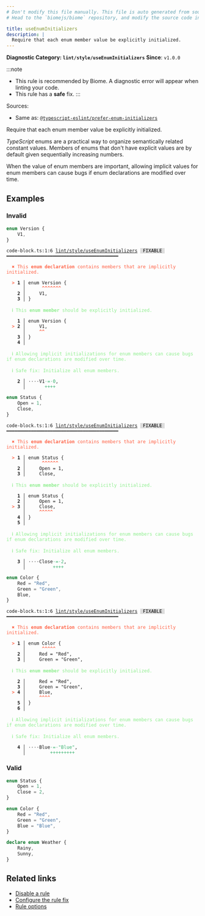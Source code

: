 ```yaml
---
# Don't modify this file manually. This file is auto generated from source, and you will lose your changes next time the website is built.
# Head to the `biomejs/biome` repository, and modify the source code in there.

title: useEnumInitializers
description: |
  Require that each enum member value be explicitly initialized.
---
```


**Diagnostic Category: `lint/style/useEnumInitializers`**
<Tabs>
<TabItem label="TypeScript and TSX" icon="seti:typescript">
**Since**: `v1.0.0`

:::note
- This rule is recommended by Biome. A diagnostic error will appear when linting your code.
- This rule has a **safe** fix.
:::

Sources: 
- Same as: <a href="https://typescript-eslint.io/rules/prefer-enum-initializers" target="_blank"><code>@typescript-eslint/prefer-enum-initializers</code></a>

Require that each enum member value be explicitly initialized.

_TypeScript_ enums are a practical way to organize semantically related constant values.
Members of enums that don't have explicit values are by default given sequentially increasing numbers.

When the value of enum members are important,
allowing implicit values for enum members can cause bugs if enum declarations are modified over time.

## Examples

### Invalid

```ts
enum Version {
    V1,
}
```

<pre class="language-text"><code class="language-text">code-block.ts:1:6 <a href="https://biomejs.dev/linter/rules/use-enum-initializers">lint/style/useEnumInitializers</a> <span style="color: #000; background-color: #ddd;"> FIXABLE </span> ━━━━━━━━━━━━━━━━━━━━━━━━━━━━━━━━━━━━━━━━━<br /><br />  <strong><span style="color: Tomato;">✖</span></strong> <span style="color: Tomato;">This </span><span style="color: Tomato;"><strong>enum declaration</strong></span><span style="color: Tomato;"> contains members that are implicitly initialized.</span><br />  <br />  <strong><span style="color: Tomato;">&gt;</span></strong> <strong>1 │ </strong>enum Version &#123;<br />   <strong>   │ </strong>     <strong><span style="color: Tomato;">^</span></strong><strong><span style="color: Tomato;">^</span></strong><strong><span style="color: Tomato;">^</span></strong><strong><span style="color: Tomato;">^</span></strong><strong><span style="color: Tomato;">^</span></strong><strong><span style="color: Tomato;">^</span></strong><strong><span style="color: Tomato;">^</span></strong><br />    <strong>2 │ </strong>    V1,<br />    <strong>3 │ </strong>&#125;<br />  <br />  <strong><span style="color: lightgreen;">ℹ</span></strong> <span style="color: lightgreen;">This </span><span style="color: lightgreen;"><strong>enum member</strong></span><span style="color: lightgreen;"> should be explicitly initialized.</span><br />  <br />    <strong>1 │ </strong>enum Version &#123;<br />  <strong><span style="color: Tomato;">&gt;</span></strong> <strong>2 │ </strong>    V1,<br />   <strong>   │ </strong>    <strong><span style="color: Tomato;">^</span></strong><strong><span style="color: Tomato;">^</span></strong><br />    <strong>3 │ </strong>&#125;<br />    <strong>4 │ </strong><br />  <br />  <strong><span style="color: lightgreen;">ℹ</span></strong> <span style="color: lightgreen;">Allowing implicit initializations for enum members can cause bugs if enum declarations are modified over time.</span><br />  <br />  <strong><span style="color: lightgreen;">ℹ</span></strong> <span style="color: lightgreen;">Safe fix</span><span style="color: lightgreen;">: </span><span style="color: lightgreen;">Initialize all enum members.</span><br />  <br />  <strong>  2 │ </strong><span style="opacity: 0.8;">·</span><span style="opacity: 0.8;">·</span><span style="opacity: 0.8;">·</span><span style="opacity: 0.8;">·</span>V1<span style="opacity: 0.8;"><span style="color: MediumSeaGreen;">·</span></span><span style="color: MediumSeaGreen;">=</span><span style="opacity: 0.8;"><span style="color: MediumSeaGreen;">·</span></span><span style="color: MediumSeaGreen;">0</span>,<br />  <strong>    │ </strong>      <span style="color: MediumSeaGreen;">+</span><span style="color: MediumSeaGreen;">+</span><span style="color: MediumSeaGreen;">+</span><span style="color: MediumSeaGreen;">+</span> <br /></code></pre>

```ts
enum Status {
    Open = 1,
    Close,
}
```

<pre class="language-text"><code class="language-text">code-block.ts:1:6 <a href="https://biomejs.dev/linter/rules/use-enum-initializers">lint/style/useEnumInitializers</a> <span style="color: #000; background-color: #ddd;"> FIXABLE </span> ━━━━━━━━━━━━━━━━━━━━━━━━━━━━━━━━━━━━━━━━━<br /><br />  <strong><span style="color: Tomato;">✖</span></strong> <span style="color: Tomato;">This </span><span style="color: Tomato;"><strong>enum declaration</strong></span><span style="color: Tomato;"> contains members that are implicitly initialized.</span><br />  <br />  <strong><span style="color: Tomato;">&gt;</span></strong> <strong>1 │ </strong>enum Status &#123;<br />   <strong>   │ </strong>     <strong><span style="color: Tomato;">^</span></strong><strong><span style="color: Tomato;">^</span></strong><strong><span style="color: Tomato;">^</span></strong><strong><span style="color: Tomato;">^</span></strong><strong><span style="color: Tomato;">^</span></strong><strong><span style="color: Tomato;">^</span></strong><br />    <strong>2 │ </strong>    Open = 1,<br />    <strong>3 │ </strong>    Close,<br />  <br />  <strong><span style="color: lightgreen;">ℹ</span></strong> <span style="color: lightgreen;">This </span><span style="color: lightgreen;"><strong>enum member</strong></span><span style="color: lightgreen;"> should be explicitly initialized.</span><br />  <br />    <strong>1 │ </strong>enum Status &#123;<br />    <strong>2 │ </strong>    Open = 1,<br />  <strong><span style="color: Tomato;">&gt;</span></strong> <strong>3 │ </strong>    Close,<br />   <strong>   │ </strong>    <strong><span style="color: Tomato;">^</span></strong><strong><span style="color: Tomato;">^</span></strong><strong><span style="color: Tomato;">^</span></strong><strong><span style="color: Tomato;">^</span></strong><strong><span style="color: Tomato;">^</span></strong><br />    <strong>4 │ </strong>&#125;<br />    <strong>5 │ </strong><br />  <br />  <strong><span style="color: lightgreen;">ℹ</span></strong> <span style="color: lightgreen;">Allowing implicit initializations for enum members can cause bugs if enum declarations are modified over time.</span><br />  <br />  <strong><span style="color: lightgreen;">ℹ</span></strong> <span style="color: lightgreen;">Safe fix</span><span style="color: lightgreen;">: </span><span style="color: lightgreen;">Initialize all enum members.</span><br />  <br />  <strong>  3 │ </strong><span style="opacity: 0.8;">·</span><span style="opacity: 0.8;">·</span><span style="opacity: 0.8;">·</span><span style="opacity: 0.8;">·</span>Close<span style="opacity: 0.8;"><span style="color: MediumSeaGreen;">·</span></span><span style="color: MediumSeaGreen;">=</span><span style="opacity: 0.8;"><span style="color: MediumSeaGreen;">·</span></span><span style="color: MediumSeaGreen;">2</span>,<br />  <strong>    │ </strong>         <span style="color: MediumSeaGreen;">+</span><span style="color: MediumSeaGreen;">+</span><span style="color: MediumSeaGreen;">+</span><span style="color: MediumSeaGreen;">+</span> <br /></code></pre>

```ts
enum Color {
    Red = "Red",
    Green = "Green",
    Blue,
}
```

<pre class="language-text"><code class="language-text">code-block.ts:1:6 <a href="https://biomejs.dev/linter/rules/use-enum-initializers">lint/style/useEnumInitializers</a> <span style="color: #000; background-color: #ddd;"> FIXABLE </span> ━━━━━━━━━━━━━━━━━━━━━━━━━━━━━━━━━━━━━━━━━<br /><br />  <strong><span style="color: Tomato;">✖</span></strong> <span style="color: Tomato;">This </span><span style="color: Tomato;"><strong>enum declaration</strong></span><span style="color: Tomato;"> contains members that are implicitly initialized.</span><br />  <br />  <strong><span style="color: Tomato;">&gt;</span></strong> <strong>1 │ </strong>enum Color &#123;<br />   <strong>   │ </strong>     <strong><span style="color: Tomato;">^</span></strong><strong><span style="color: Tomato;">^</span></strong><strong><span style="color: Tomato;">^</span></strong><strong><span style="color: Tomato;">^</span></strong><strong><span style="color: Tomato;">^</span></strong><br />    <strong>2 │ </strong>    Red = &quot;Red&quot;,<br />    <strong>3 │ </strong>    Green = &quot;Green&quot;,<br />  <br />  <strong><span style="color: lightgreen;">ℹ</span></strong> <span style="color: lightgreen;">This </span><span style="color: lightgreen;"><strong>enum member</strong></span><span style="color: lightgreen;"> should be explicitly initialized.</span><br />  <br />    <strong>2 │ </strong>    Red = &quot;Red&quot;,<br />    <strong>3 │ </strong>    Green = &quot;Green&quot;,<br />  <strong><span style="color: Tomato;">&gt;</span></strong> <strong>4 │ </strong>    Blue,<br />   <strong>   │ </strong>    <strong><span style="color: Tomato;">^</span></strong><strong><span style="color: Tomato;">^</span></strong><strong><span style="color: Tomato;">^</span></strong><strong><span style="color: Tomato;">^</span></strong><br />    <strong>5 │ </strong>&#125;<br />    <strong>6 │ </strong><br />  <br />  <strong><span style="color: lightgreen;">ℹ</span></strong> <span style="color: lightgreen;">Allowing implicit initializations for enum members can cause bugs if enum declarations are modified over time.</span><br />  <br />  <strong><span style="color: lightgreen;">ℹ</span></strong> <span style="color: lightgreen;">Safe fix</span><span style="color: lightgreen;">: </span><span style="color: lightgreen;">Initialize all enum members.</span><br />  <br />  <strong>  4 │ </strong><span style="opacity: 0.8;">·</span><span style="opacity: 0.8;">·</span><span style="opacity: 0.8;">·</span><span style="opacity: 0.8;">·</span>Blue<span style="opacity: 0.8;"><span style="color: MediumSeaGreen;">·</span></span><span style="color: MediumSeaGreen;">=</span><span style="opacity: 0.8;"><span style="color: MediumSeaGreen;">·</span></span><span style="color: MediumSeaGreen;">&quot;</span><span style="color: MediumSeaGreen;">B</span><span style="color: MediumSeaGreen;">l</span><span style="color: MediumSeaGreen;">u</span><span style="color: MediumSeaGreen;">e</span><span style="color: MediumSeaGreen;">&quot;</span>,<br />  <strong>    │ </strong>        <span style="color: MediumSeaGreen;">+</span><span style="color: MediumSeaGreen;">+</span><span style="color: MediumSeaGreen;">+</span><span style="color: MediumSeaGreen;">+</span><span style="color: MediumSeaGreen;">+</span><span style="color: MediumSeaGreen;">+</span><span style="color: MediumSeaGreen;">+</span><span style="color: MediumSeaGreen;">+</span><span style="color: MediumSeaGreen;">+</span> <br /></code></pre>

### Valid

```ts
enum Status {
    Open = 1,
    Close = 2,
}
```

```ts
enum Color {
    Red = "Red",
    Green = "Green",
    Blue = "Blue",
}
```

```ts
declare enum Weather {
    Rainy,
    Sunny,
}
```

## Related links

- [Disable a rule](/linter/#disable-a-lint-rule)
- [Configure the rule fix](/linter#configure-the-rule-fix)
- [Rule options](/linter/#rule-options)

</TabItem>
</Tabs>

